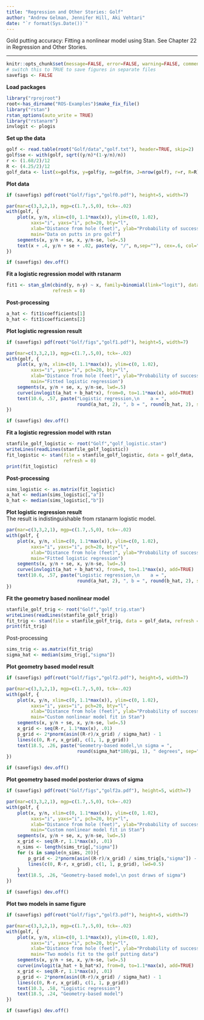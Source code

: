 ```yaml
---
title: "Regression and Other Stories: Golf"
author: "Andrew Gelman, Jennifer Hill, Aki Vehtari"
date: "`r format(Sys.Date())`"
---
```

Gold putting accuracy: Fitting a nonlinear model using Stan. See
Chapter 22 in Regression and Other Stories.

-------------


```r
knitr::opts_chunk$set(message=FALSE, error=FALSE, warning=FALSE, comment=NA)
# switch this to TRUE to save figures in separate files
savefigs <- FALSE
```

**Load packages**

```r
library("rprojroot")
root<-has_dirname("ROS-Examples")$make_fix_file()
library("rstan")
rstan_options(auto_write = TRUE)
library("rstanarm")
invlogit <- plogis
```

**Set up the data**

```r
golf <- read.table(root("Golf/data","golf.txt"), header=TRUE, skip=2)
golf$se <- with(golf, sqrt((y/n)*(1-y/n)/n))
r <- (1.68/2)/12
R <- (4.25/2)/12
golf_data <- list(x=golf$x, y=golf$y, n=golf$n, J=nrow(golf), r=r, R=R)
```

**Plot data**

```r
if (savefigs) pdf(root("Golf/figs","golf0.pdf"), height=5, width=7)
```



```r
par(mar=c(3,3,2,1), mgp=c(1.7,.5,0), tck=-.02)
with(golf, {
    plot(x, y/n, xlim=c(0, 1.1*max(x)), ylim=c(0, 1.02),
         xaxs="i", yaxs="i", pch=20, bty="l",
         xlab="Distance from hole (feet)", ylab="Probability of success",
         main="Data on putts in pro golf")
    segments(x, y/n + se, x, y/n-se, lwd=.5)
    text(x + .4, y/n + se + .02, paste(y, "/", n,sep=""), cex=.6, col="gray40")
})
```
```r
if (savefigs) dev.off()
```

**Fit a logistic regression model with rstanarm**

```r
fit1 <- stan_glm(cbind(y, n-y) ~ x, family=binomial(link="logit"), data=golf,
                 refresh = 0)
```

**Post-processing**

```r
a_hat <- fit1$coefficients[1]
b_hat <- fit1$coefficients[2]
```

**Plot logistic regression result**

```r
if (savefigs) pdf(root("Golf/figs","golf1.pdf"), height=5, width=7)
```
```r
par(mar=c(3,3,2,1), mgp=c(1.7,.5,0), tck=-.02)
with(golf, {
    plot(x, y/n, xlim=c(0, 1.1*max(x)), ylim=c(0, 1.02),
         xaxs="i", yaxs="i", pch=20, bty="l",
         xlab="Distance from hole (feet)", ylab="Probability of success",
         main="Fitted logistic regression")
    segments(x, y/n + se, x, y/n-se, lwd=.5)
    curve(invlogit(a_hat + b_hat*x), from=0, to=1.1*max(x), add=TRUE)
    text(10.6, .57, paste("Logistic regression,\n    a = ",
                          round(a_hat, 2), ", b = ", round(b_hat, 2), sep=""))
})
```
```r
if (savefigs) dev.off()
```

**Fit a logistic regression model with rstan**

```r
stanfile_golf_logistic <- root("Golf","golf_logistic.stan")
writeLines(readLines(stanfile_golf_logistic))
fit_logistic <- stan(file = stanfile_golf_logistic, data = golf_data,
                     refresh = 0)
print(fit_logistic)
```

**Post-processing**

```r
sims_logistic <- as.matrix(fit_logistic)
a_hat <- median(sims_logistic[,"a"])
b_hat <- median(sims_logistic[,"b"])
```

**Plot logistic regression result**<br>
The result is indistinguishable from rstanarm logistic model.

```r
par(mar=c(3,3,2,1), mgp=c(1.7,.5,0), tck=-.02)
with(golf, {
    plot(x, y/n, xlim=c(0, 1.1*max(x)), ylim=c(0, 1.02),
         xaxs="i", yaxs="i", pch=20, bty="l",
         xlab="Distance from hole (feet)", ylab="Probability of success",
         main="Fitted logistic regression")
    segments(x, y/n + se, x, y/n-se, lwd=.5)
    curve(invlogit(a_hat + b_hat*x), from=0, to=1.1*max(x), add=TRUE)
    text(10.6, .57, paste("Logistic regression,\n    a = ",
                          round(a_hat, 2), ", b = ", round(b_hat, 2), sep=""))
})
```

**Fit the geometry based nonlinear model**

```r
stanfile_golf_trig <- root("Golf","golf_trig.stan")
writeLines(readLines(stanfile_golf_trig))
fit_trig <- stan(file = stanfile_golf_trig, data = golf_data, refresh = 0)
print(fit_trig)
```

Post-processing

```r
sims_trig <- as.matrix(fit_trig)
sigma_hat <- median(sims_trig[,"sigma"])
```

**Plot geometry based model result**

```r
if (savefigs) pdf(root("Golf/figs","golf2.pdf"), height=5, width=7)
```
```r
par(mar=c(3,3,2,1), mgp=c(1.7,.5,0), tck=-.02)
with(golf, {
    plot(x, y/n, xlim=c(0, 1.1*max(x)), ylim=c(0, 1.02),
         xaxs="i", yaxs="i", pch=20, bty="l",
         xlab="Distance from hole (feet)", ylab="Probability of success",
         main="Custom nonlinear model fit in Stan")
    segments(x, y/n + se, x, y/n-se, lwd=.5)
    x_grid <- seq(R-r, 1.1*max(x), .01)
    p_grid <- 2*pnorm(asin((R-r)/x_grid) / sigma_hat) - 1
    lines(c(0, R-r, x_grid), c(1, 1, p_grid))
    text(18.5, .26, paste("Geometry-based model,\n sigma = ",
                          round(sigma_hat*180/pi, 1), " degrees", sep=""))
})
```
```r
if (savefigs) dev.off()
```

**Plot geometry based model posterior draws of sigma**

```r
if (savefigs) pdf(root("Golf/figs","golf2a.pdf"), height=5, width=7)
```
```r
par(mar=c(3,3,2,1), mgp=c(1.7,.5,0), tck=-.02)
with(golf, {
    plot(x, y/n, xlim=c(0, 1.1*max(x)), ylim=c(0, 1.02),
         xaxs="i", yaxs="i", pch=20, bty="l",
         xlab="Distance from hole (feet)", ylab="Probability of success",
         main="Custom nonlinear model fit in Stan")
    segments(x, y/n + se, x, y/n-se, lwd=.5)
    x_grid <- seq(R-r, 1.1*max(x), .01)
    n_sims <- length(sims_trig[,"sigma"])
    for (s in sample(n_sims, 20)){
        p_grid <- 2*pnorm(asin((R-r)/x_grid) / sims_trig[s,"sigma"]) - 1
        lines(c(0, R-r, x_grid), c(1, 1, p_grid), lwd=0.5)
    }
    text(18.5, .26, "Geometry-based model,\n post draws of sigma")
})
```
```r
if (savefigs) dev.off()
```

**Plot two models in same figure**

```r
if (savefigs) pdf(root("Golf/figs","golf3.pdf"), height=5, width=7)
```
```r
par(mar=c(3,3,2,1), mgp=c(1.7,.5,0), tck=-.02)
with(golf, {
    plot(x, y/n, xlim=c(0, 1.1*max(x)), ylim=c(0, 1.02),
         xaxs="i", yaxs="i", pch=20, bty="l",
         xlab="Distance from hole (feet)", ylab="Probability of success",
         main="Two models fit to the golf putting data")
    segments(x, y/n + se, x, y/n-se, lwd=.5)
    curve(invlogit(a_hat + b_hat*x), from=0, to=1.1*max(x), add=TRUE)
    x_grid <- seq(R-r, 1.1*max(x), .01)
    p_grid <- 2*pnorm(asin((R-r)/x_grid) / sigma_hat) - 1
    lines(c(0, R-r, x_grid), c(1, 1, p_grid))
    text(10.3, .58, "Logistic regression")
    text(18.5, .24, "Geometry-based model")
})
```
```r
if (savefigs) dev.off()
```

